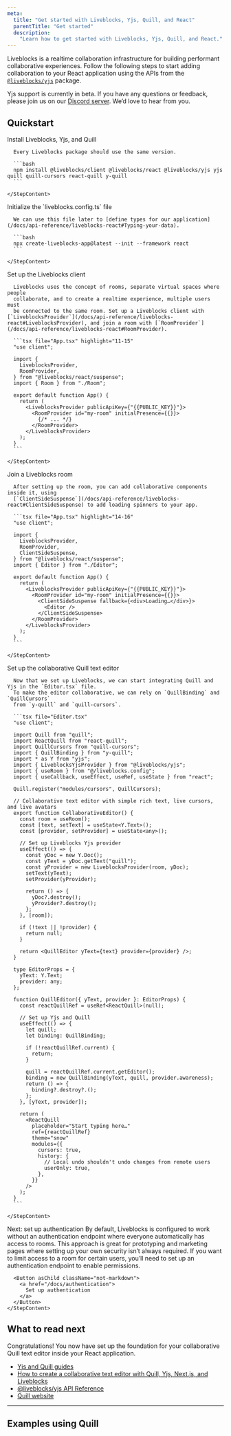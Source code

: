 ```yaml
---
meta:
  title: "Get started with Liveblocks, Yjs, Quill, and React"
  parentTitle: "Get started"
  description:
    "Learn how to get started with Liveblocks, Yjs, Quill, and React."
---
```


Liveblocks is a realtime collaboration infrastructure for building performant
collaborative experiences. Follow the following steps to start adding
collaboration to your React application using the APIs from the
[`@liveblocks/yjs`](/docs/api-reference/liveblocks-yjs) package.

<Banner title="Public beta">

Yjs support is currently in beta. If you have any questions or feedback, please
join us on our [Discord server](https://liveblocks.io/discord). We’d love to
hear from you.

</Banner>

## Quickstart

<Steps>
  <Step>
    <StepTitle>Install Liveblocks, Yjs, and Quill</StepTitle>
    <StepContent>

      Every Liveblocks package should use the same version.

      ```bash
      npm install @liveblocks/client @liveblocks/react @liveblocks/yjs yjs quill quill-cursors react-quill y-quill
      ```

    </StepContent>

  </Step>
  <Step>
    <StepTitle>Initialize the `liveblocks.config.ts` file</StepTitle>
    <StepContent>

      We can use this file later to [define types for our application](/docs/api-reference/liveblocks-react#Typing-your-data).

      ```bash
      npx create-liveblocks-app@latest --init --framework react
      ```

    </StepContent>

  </Step>

  <Step>
    <StepTitle>Set up the Liveblocks client</StepTitle>
    <StepContent>

      Liveblocks uses the concept of rooms, separate virtual spaces where people
      collaborate, and to create a realtime experience, multiple users must
      be connected to the same room. Set up a Liveblocks client with [`LiveblocksProvider`](/docs/api-reference/liveblocks-react#LiveblocksProvider), and join a room with [`RoomProvider`](/docs/api-reference/liveblocks-react#RoomProvider).

      ```tsx file="App.tsx" highlight="11-15"
      "use client";

      import {
        LiveblocksProvider,
        RoomProvider,
      } from "@liveblocks/react/suspense";
      import { Room } from "./Room";

      export default function App() {
        return (
          <LiveblocksProvider publicApiKey={"{{PUBLIC_KEY}}"}>
            <RoomProvider id="my-room" initialPresence={{}}>
              {/* ... */}
            </RoomProvider>
          </LiveblocksProvider>
        );
      }
      ```

    </StepContent>

  </Step>
  <Step>
    <StepTitle>Join a Liveblocks room</StepTitle>
    <StepContent>

      After setting up the room, you can add collaborative components inside it, using
      [`ClientSideSuspense`](/docs/api-reference/liveblocks-react#ClientSideSuspense) to add loading spinners to your app.

      ```tsx file="App.tsx" highlight="14-16"
      "use client";

      import {
        LiveblocksProvider,
        RoomProvider,
        ClientSideSuspense,
      } from "@liveblocks/react/suspense";
      import { Editor } from "./Editor";

      export default function App() {
        return (
          <LiveblocksProvider publicApiKey={"{{PUBLIC_KEY}}"}>
            <RoomProvider id="my-room" initialPresence={{}}>
              <ClientSideSuspense fallback={<div>Loading…</div>}>
                <Editor />
              </ClientSideSuspense>
            </RoomProvider>
          </LiveblocksProvider>
        );
      }
      ```

    </StepContent>

  </Step>
  <Step>
    <StepTitle>Set up the collaborative Quill text editor</StepTitle>
    <StepContent>

      Now that we set up Liveblocks, we can start integrating Quill and Yjs in the `Editor.tsx` file.
      To make the editor collaborative, we can rely on `QuillBinding` and `QuillCursors`
      from `y-quill` and `quill-cursors`.

      ```tsx file="Editor.tsx"
      "use client";

      import Quill from "quill";
      import ReactQuill from "react-quill";
      import QuillCursors from "quill-cursors";
      import { QuillBinding } from "y-quill";
      import * as Y from "yjs";
      import { LiveblocksYjsProvider } from "@liveblocks/yjs";
      import { useRoom } from "@/liveblocks.config";
      import { useCallback, useEffect, useRef, useState } from "react";

      Quill.register("modules/cursors", QuillCursors);

      // Collaborative text editor with simple rich text, live cursors, and live avatars
      export function CollaborativeEditor() {
        const room = useRoom();
        const [text, setText] = useState<Y.Text>();
        const [provider, setProvider] = useState<any>();

        // Set up Liveblocks Yjs provider
        useEffect(() => {
          const yDoc = new Y.Doc();
          const yText = yDoc.getText("quill");
          const yProvider = new LiveblocksProvider(room, yDoc);
          setText(yText);
          setProvider(yProvider);

          return () => {
            yDoc?.destroy();
            yProvider?.destroy();
          };
        }, [room]);

        if (!text || !provider) {
          return null;
        }

        return <QuillEditor yText={text} provider={provider} />;
      }

      type EditorProps = {
        yText: Y.Text;
        provider: any;
      };

      function QuillEditor({ yText, provider }: EditorProps) {
        const reactQuillRef = useRef<ReactQuill>(null);

        // Set up Yjs and Quill
        useEffect(() => {
          let quill;
          let binding: QuillBinding;

          if (!reactQuillRef.current) {
            return;
          }

          quill = reactQuillRef.current.getEditor();
          binding = new QuillBinding(yText, quill, provider.awareness);
          return () => {
            binding?.destroy?.();
          };
        }, [yText, provider]);

        return (
          <ReactQuill
            placeholder="Start typing here…"
            ref={reactQuillRef}
            theme="snow"
            modules={{
              cursors: true,
              history: {
                // Local undo shouldn't undo changes from remote users
                userOnly: true,
              },
            }}
          />
        );
      }
      ```

    </StepContent>

  </Step>

  <Step lastStep>
    <StepTitle>Next: set up authentication</StepTitle>
    <StepContent>
      By default, Liveblocks is configured to work without an authentication endpoint
      where everyone automatically has access to rooms. This approach is great for
      prototyping and marketing pages where setting up your own security isn’t always
      required. If you want to limit access to a room for certain users, you’ll need
      to set up an authentication endpoint to enable permissions.

      <Button asChild className="not-markdown">
        <a href="/docs/authentication">
          Set up authentication
        </a>
      </Button>
    </StepContent>

  </Step>

</Steps>

## What to read next

Congratulations! You now have set up the foundation for your collaborative Quill
text editor inside your React application.

- [Yjs and Quill guides](/docs/guides?technologies=yjs%2Cquill)
- [How to create a collaborative text editor with Quill, Yjs, Next.js, and Liveblocks](/docs/guides/how-to-create-a-collaborative-text-editor-with-quill-yjs-nextjs-and-liveblocks)
- [@liveblocks/yjs API Reference](/docs/api-reference/liveblocks-yjs)
- [Quill website](https://quilljs.com)

---

## Examples using Quill

<ListGrid columns={2}>
  <ExampleCard
    example={{
      title: "Collaborative Text Editor",
      slug: "collaborative-text-editor/nextjs-yjs-quill",
      image: "/images/examples/thumbnails/text-editor.jpg",
    }}
    technologies={["nextjs"]}
    openInNewWindow
  />
</ListGrid>
